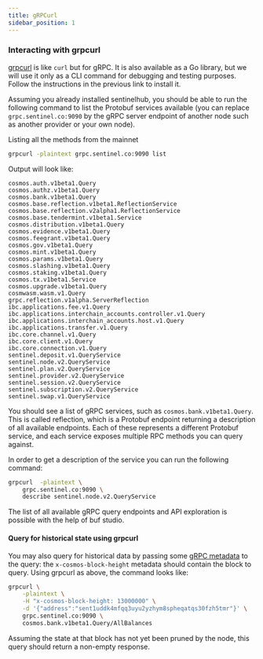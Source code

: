 ```yaml
---
title: gRPCurl
sidebar_position: 1
---
```



### Interacting with grpcurl

[grpcurl](https://github.com/fullstorydev/grpcurl) is like `curl` but for gRPC. It is also available as a Go library, but we will use it only as a CLI command for debugging and testing purposes. Follow the instructions in the previous link to install it.

Assuming you already installed sentinelhub, you should be able to run the following command to list the Protobuf services available (you can replace `grpc.sentinel.co:9090` by the gRPC server endpoint of another node such as another provider or your own node).

Listing all the methods from the mainnet

```bash
grpcurl -plaintext grpc.sentinel.co:9090 list
```

Output will look like: 
```
cosmos.auth.v1beta1.Query
cosmos.authz.v1beta1.Query
cosmos.bank.v1beta1.Query
cosmos.base.reflection.v1beta1.ReflectionService
cosmos.base.reflection.v2alpha1.ReflectionService
cosmos.base.tendermint.v1beta1.Service
cosmos.distribution.v1beta1.Query
cosmos.evidence.v1beta1.Query
cosmos.feegrant.v1beta1.Query
cosmos.gov.v1beta1.Query
cosmos.mint.v1beta1.Query
cosmos.params.v1beta1.Query
cosmos.slashing.v1beta1.Query
cosmos.staking.v1beta1.Query
cosmos.tx.v1beta1.Service
cosmos.upgrade.v1beta1.Query
cosmwasm.wasm.v1.Query
grpc.reflection.v1alpha.ServerReflection
ibc.applications.fee.v1.Query
ibc.applications.interchain_accounts.controller.v1.Query
ibc.applications.interchain_accounts.host.v1.Query
ibc.applications.transfer.v1.Query
ibc.core.channel.v1.Query
ibc.core.client.v1.Query
ibc.core.connection.v1.Query
sentinel.deposit.v1.QueryService
sentinel.node.v2.QueryService
sentinel.plan.v2.QueryService
sentinel.provider.v2.QueryService
sentinel.session.v2.QueryService
sentinel.subscription.v2.QueryService
sentinel.swap.v1.QueryService
```

You should see a list of gRPC services, such as `cosmos.bank.v1beta1.Query`. This is called reflection, which is a Protobuf endpoint returning a description of all available endpoints. Each of these represents a different Protobuf service, and each service exposes multiple RPC methods you can query against.

In order to get a description of the service you can run the following command:

```bash
grpcurl  -plaintext \
    grpc.sentinel.co:9090 \
    describe sentinel.node.v2.QueryService               
```

The list of all available gRPC query endpoints and API exploration is possible with the help of buf studio. 


#### Query for historical state using grpcurl

You may also query for historical data by passing some [gRPC metadata](https://github.com/grpc/grpc-go/blob/master/Documentation/grpc-metadata.md) to the query: the `x-cosmos-block-height` metadata should contain the block to query. Using grpcurl as above, the command looks like:

```bash
grpcurl \
    -plaintext \
    -H "x-cosmos-block-height: 13000000" \
    -d '{"address":"sent1uddk4mfqq3uyu2yzhym8spheqatqs30fzh5tmr"}' \
    grpc.sentinel.co:9090 \
    cosmos.bank.v1beta1.Query/AllBalances
```

Assuming the state at that block has not yet been pruned by the node, this query should return a non-empty response.
